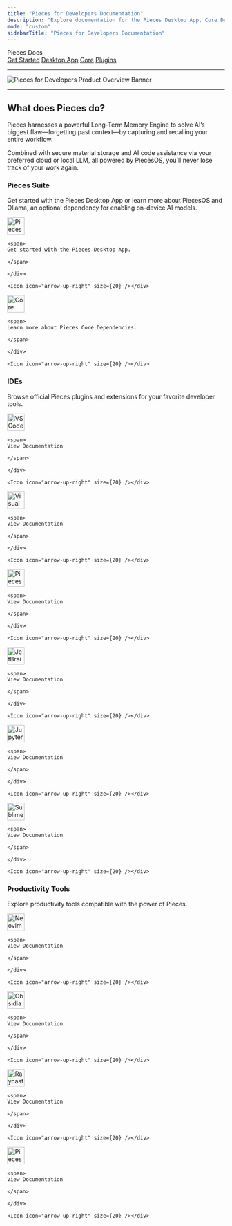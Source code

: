 ```yaml
---
title: "Pieces for Developers Documentation"
description: "Explore documentation for the Pieces Desktop App, Core Dependencies, all plugins & extensions, and more."
mode: "custom"
sidebarTitle: "Pieces for Developers Documentation"
---
```


<div className="w-full px-6 py-4 flex justify-between items-center border-b border-neutral-200 bg-white sticky top-0 z-50">
  <div className="text-xl font-semibold">Pieces Docs</div>
  <div className="flex gap-6 text-sm font-medium text-gray-700">
    <a href="/meet-pieces/meet-pieces-index">Get Started</a>
    <a href="/desktop/desktop-index">Desktop App</a>
    <a href="/core-dependencies/core-dependencies-overview">Core</a>
    <a href="/plugins">Plugins</a>
  </div>
</div>

<div className="custom-width-container">
<div className="prose max-w-screen-xl mx-auto px-4 py-8">

---

![Pieces for Developers Product Overview Banner](https://cdn.hashnode.com/res/hashnode/image/upload/v1734014941536/9c298363-d6b4-4e4a-9965-72db0fa59bc6.png?auto=compress,format&format=webp&q=75)

---

## What does Pieces do?

Pieces harnesses a powerful Long-Term Memory Engine to solve AI’s biggest flaw—forgetting past context—by capturing and recalling your entire workflow.

Combined with secure material storage and AI code assistance via your preferred cloud or local LLM, all powered by PiecesOS, you’ll never lose track of your work again.

### Pieces Suite

Get started with the Pieces Desktop App or learn more about PiecesOS and Ollama, an optional dependency for enabling on-device AI models.

<CardGroup cols={2}>
  <Card title="Pieces Desktop App" href="/desktop/desktop-index">
    <div style={{ display:"flex",alignItems:"center",justifyContent:"space-between",width:"100%" }}>
    <div style={{ display:"flex",alignItems:"center",gap:"0.5rem" }}>
    <img
      src="/public/icons/pieces_filled.svg"
      width="40"
      height="40"
      noZoom={true}
      alt="Pieces Desktop App icon"
    />

    <span>
    Get started with the Pieces Desktop App.

    </span>

    </div>

    <Icon icon="arrow-up-right" size={20} /></div>
  </Card>
  <Card title="Core Dependencies" href="/core-dependencies/core-dependencies-overview">
    <div style={{ display:"flex",alignItems:"center",justifyContent:"space-between",width:"100%" }}>
    <div style={{ display:"flex",alignItems:"center",gap:"0.5rem" }}>
    <img
      src="/public/icons/pieces_os_light.svg"
      width="40"
      height="40"
      noZoom={true}
      alt="Core Dependencies icon"
    />

    <span>
    Learn more about Pieces Core Dependencies.

    </span>

    </div>

    <Icon icon="arrow-up-right" size={20} /></div>
  </Card>
</CardGroup>

### IDEs

Browse official Pieces plugins and extensions for your favorite developer tools.

<CardGroup cols={2}>
  <Card title="VS Code Extension" href="/extensions-plugins/visual-studio-code/vsc-overview">
    <div style={{ display:"flex",alignItems:"center",justifyContent:"space-between",width:"100%" }}>
    <div style={{ display:"flex",alignItems:"center",gap:"0.5rem" }}>
    <img
      src="/public/icons/vs_code.png"
      width="40"
      height="40"
      noZoom={true}
      alt="VS Code icon"
    />

    <span>
    View Documentation

    </span>

    </div>

    <Icon icon="arrow-up-right" size={20} /></div>
  </Card>
  <Card title="Visual Studio Extension" href="/extensions-plugins/visual-studio/vstudio-overview">
    <div style={{ display:"flex",alignItems:"center",justifyContent:"space-between",width:"100%" }}>
    <div style={{ display:"flex",alignItems:"center",gap:"0.5rem" }}>
    <img
      src="/public/icons/visual_studio.png"
      width="40"
      height="40"
      noZoom={true}
      alt="Visual Studio icon"
    />

    <span>
    View Documentation

    </span>

    </div>

    <Icon icon="arrow-up-right" size={20} /></div>
  </Card>
</CardGroup>

<CardGroup cols={2}>
  <Card title="Pieces Web Extension" href="/web-extension/web-extension-overview">
    <div style={{ display:"flex",alignItems:"center",justifyContent:"space-between",width:"100%" }}>
    <div style={{ display:"flex",alignItems:"center",gap:"0.5rem" }}>
    <img
      src="/public/icons/chromium.png"
      width="40"
      height="40"
      noZoom={true}
      alt="Pieces Web icon"
    />

    <span>
    View Documentation

    </span>

    </div>

    <Icon icon="arrow-up-right" size={20} /></div>
  </Card>
  <Card title="JetBrains Plugin" href="/extensions-plugins/jetbrains/jb-overview">
    <div style={{ display:"flex",alignItems:"center",justifyContent:"space-between",width:"100%" }}>
    <div style={{ display:"flex",alignItems:"center",gap:"0.5rem" }}>
    <img
      src="/public/icons/jetbrains.png"
      width="40"
      height="40"
      noZoom={true}
      alt="JetBrains icon"
    />

    <span>
    View Documentation

    </span>

    </div>

    <Icon icon="arrow-up-right" size={20} /></div>
  </Card>
</CardGroup>

<CardGroup cols={2}>
  <Card title="JupyterLab Extension" href="/extensions-plugins/jupyterlab">
    <div style={{ display:"flex",alignItems:"center",justifyContent:"space-between",width:"100%" }}>
    <div style={{ display:"flex",alignItems:"center",gap:"0.5rem" }}>
    <img
      src="/public/icons/new_jupyter.png"
      width="40"
      height="40"
      noZoom={true}
      alt="JupyterLab icon"
    />

    <span>
    View Documentation

    </span>

    </div>

    <Icon icon="arrow-up-right" size={20} /></div>
  </Card>
  <Card title="Sublime Text Plugin" href="/extensions-plugins/sublime/sublime-overview">
    <div style={{ display:"flex",alignItems:"center",justifyContent:"space-between",width:"100%" }}>
    <div style={{ display:"flex",alignItems:"center",gap:"0.5rem" }}>
    <img
      src="/public/icons/sublime.png"
      width="40"
      height="40"
      noZoom={true}
      alt="Sublime Text icon"
    />

    <span>
    View Documentation

    </span>

    </div>

    <Icon icon="arrow-up-right" size={20} /></div>
  </Card>
</CardGroup>

### Productivity Tools

Explore productivity tools compatible with the power of Pieces.

<CardGroup cols={2}>
  <Card title="Neovim Plugin" href="/extensions-plugins/neovim-plugin">
    <div style={{ display:"flex",alignItems:"center",justifyContent:"space-between",width:"100%" }}>
    <div style={{ display:"flex",alignItems:"center",gap:"0.5rem" }}>
    <img
      src="/public/icons/new_neovim.svg.png"
      width="40"
      height="40"
      noZoom={true}
      alt="Neovim icon"
    />

    <span>
    View Documentation

    </span>

    </div>

    <Icon icon="arrow-up-right" size={20} /></div>
  </Card>
  <Card title="Obsidian Plugin" href="/obsidian/obsidian-overview">
    <div style={{ display:"flex",alignItems:"center",justifyContent:"space-between",width:"100%" }}>
    <div style={{ display:"flex",alignItems:"center",gap:"0.5rem" }}>
    <img
      src="/public/icons/obsidian.png"
      width="40"
      height="40"
      noZoom={true}
      alt="Obsidian icon"
    />

    <span>
    View Documentation

    </span>

    </div>

    <Icon icon="arrow-up-right" size={20} /></div>
  </Card>
</CardGroup>

<CardGroup cols={2}>
  <Card title="Raycast Plugin" href="/raycast">
    <div style={{ display:"flex",alignItems:"center",justifyContent:"space-between",width:"100%" }}>
    <div style={{ display:"flex",alignItems:"center",gap:"0.5rem" }}>
    <img
      src="/public/icons/new_raycast.png"
      width="40"
      height="40"
      noZoom={true}
      alt="Raycast icon"
    />

    <span>
    View Documentation

    </span>

    </div>

    <Icon icon="arrow-up-right" size={20} /></div>
  </Card>
  <Card title="Pieces CLI" href="/cli/cli-overview">
    <div style={{ display:"flex",alignItems:"center",justifyContent:"space-between",width:"100%" }}>
    <div style={{ display:"flex",alignItems:"center",gap:"0.5rem" }}>
    <img
      src="/public/icons/new_cli.png"
      width="40"
      height="40"
      noZoom={true}
      alt="Pieces CLI icon"
    />

    <span>
    View Documentation

    </span>

    </div>

    <Icon icon="arrow-up-right" size={20} /></div>
  </Card>
</CardGroup>

</div>
</div>